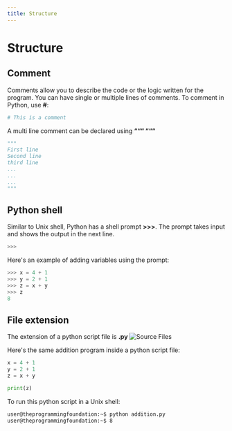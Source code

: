 ```yaml
---
title: Structure
---
```


# Structure

## Comment
Comments allow you to describe the code or the logic written for the program. You can have single or multiple lines of comments. To comment in Python, use **#**:

```python
# This is a comment
```
A multi line comment can be declared using **“““ “““**
```python
"""
First line
Second line
third line
...
...
...
"""
```

## Python shell
Similar to Unix shell, Python has a shell prompt **>>>**. The prompt takes input and shows the output in the next line.

```python
>>>
```

Here's an example of adding variables using the prompt:
```python
>>> x = 4 + 1
>>> y = 2 + 1
>>> z = x + y
>>> z
8
```

## File extension
The extension of a python script file is **.py**
![Source Files](./images/source.png)

Here's the same addition program inside a python script file:
```python
x = 4 + 1
y = 2 + 1
z = x + y

print(z)
```

To run this python script in a Unix shell:
```sh
user@theprogrammingfoundation:~$ python addition.py
user@theprogrammingfoundation:~$ 8
```
